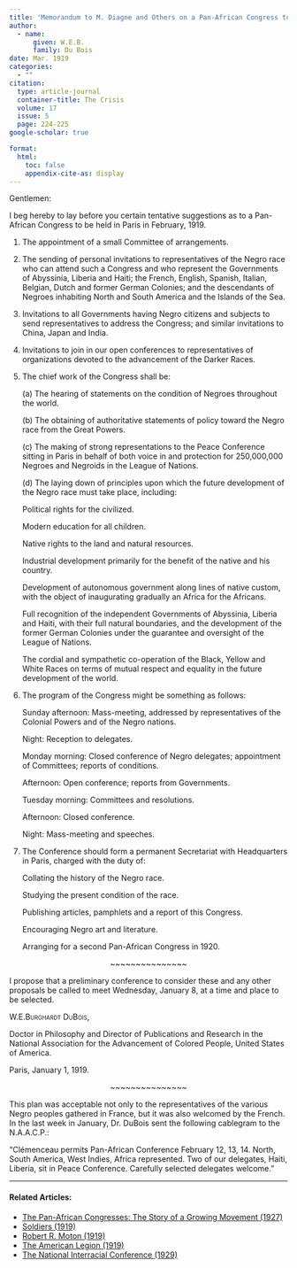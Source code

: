 ```yaml
---
title: 'Memorandum to M. Diagne and Others on a Pan-African Congress to be held in Paris in February, 1919'
author:
  - name:
      given: W.E.B.
      family: Du Bois
date: Mar. 1919
categories: 
  - ""
citation: 
  type: article-journal
  container-title: The Crisis
  volume: 17
  issue: 5
  page: 224-225
google-scholar: true

format:
  html:
    toc: false
    appendix-cite-as: display
---
```




Gentlemen:

I beg hereby to lay before you certain tentative suggestions as to a Pan-African Congress to be held in Paris in February, 1919.

1. The appointment of a small Committee of arrangements.

2. The sending of personal invitations to representatives of the Negro race who can attend such a Congress and who represent the Governments of Abyssinia, Liberia and Haiti; the French, English, Spanish, Italian, Belgian, Dutch and former German Colonies; and the descendants of Negroes inhabiting North and South America and the Islands of the Sea.

3. Invitations to all Governments having Negro citizens and subjects to send representatives to address the Congress; and similar invitations to China, Japan and India.

4. Invitations to join in our open conferences to representatives of organizations devoted to the advancement of the Darker Races.

5. The chief work of the Congress shall be:

    \(a\) The hearing of statements on the condition of Negroes throughout the world.

    \(b\) The obtaining of authoritative statements of policy toward the Negro race from the Great Powers.

    \(c\) The making of strong representations to the Peace Conference sitting in Paris in behalf of both voice in and protection for 250,000,000 Negroes and Negroids in the League of Nations.

    \(d\) The laying down of principles upon which the future development of the Negro race must take place, including:

    Political rights for the civilized.

    Modern education for all children.

    Native rights to the land and natural resources.

    Industrial development primarily for the benefit of the native and his country.

    Development of autonomous government along lines of native custom, with the object of inaugurating gradually an Africa for the Africans.

    Full recognition of the independent Governments of Abyssinia, Liberia and Haiti, with their full natural boundaries, and the development of the former German Colonies under the guarantee and oversight of the League of Nations.

    The cordial and sympathetic co-operation of the Black, Yellow and White Races on terms of mutual respect and equality in the future development of the world.

6.  The program of the Congress might be something as follows:

    Sunday afternoon: Mass-meeting, addressed by representatives of the Colonial Powers and of the Negro nations.

    Night: Reception to delegates.

    Monday morning: Closed conference of Negro delegates; appointment of Committees; reports of conditions.

    Afternoon: Open conference; reports from Governments.

    Tuesday morning: Committees and resolutions.

    Afternoon: Closed conference.

    Night: Mass-meeting and speeches.

7.  The Conference should form a permanent Secretariat with Headquarters in Paris, charged with the duty of:

    Collating the history of the Negro race.

    Studying the present condition of the race.

    Publishing articles, pamphlets and a report of this Congress.

    Encouraging Negro art and literature.

    Arranging for a second Pan-African Congress in 1920.

<p style="text-align:center"> ~~~~~~~~~~~~~~~ </p>

I propose that a preliminary conference to consider these and any other proposals be called to meet Wednesday, January 8, at a time and place to be selected.

<span style="font-variant:small-caps;">W.E.Burghardt DuBois,</span>

Doctor in Philosophy and Director of Publications and Research in the National Association for the Advancement of Colored People, United States of America.

Paris, January 1, 1919.

<p style="text-align:center"> ~~~~~~~~~~~~~~~ </p>

This plan was acceptable not only to the representatives of the various Negro peoples gathered in France, but it was also welcomed by the French. In the last week in January, Dr. DuBois sent the following cablegram to the N.A.A.C.P.:

"Clémenceau permits Pan-African Conference February 12, 13, 14. North, South America, West Indies, Africa represented. Two of our delegates, Haiti, Liberia, sit in Peace Conference. Carefully selected delegates welcome."

<!-- Similar articles start here -->
<div  class="clear-wrap"></div>
<hr>
#### Related Articles:

* [The Pan-African Congresses: The Story of a Growing Movement (1927)](/Volumes/34/08/panafrican_congresses.html)
* [Soldiers (1919)](/Volumes/17/01/soldiers.html)
* [Robert R. Moton (1919)](/Volumes/18/01/robert_moton.html)
* [The American Legion (1919)](/Volumes/18/05/the_american_legion.html)
* [The National Interracial Conference (1929)](/Volumes/36/02/national_interracial_conference.html)

<!-- Similar articles end here -->
